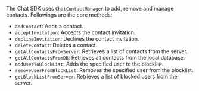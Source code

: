 <PlatformWrapper platform="react-native">

The Chat SDK uses `ChatContactManager` to add, remove and manage contacts. Followings are the core methods:

- `addContact`: Adds a contact.
- `acceptInvitation`: Accepts the contact invitation.
- `declineInvitation`: Declines the contact invitation.
- `deleteContact`: Deletes a contact.
- `getAllContactsFromServer`: Retrieves a list of contacts from the server.
- `getAllContactsFromDB`: Retrieves all contacts from the local database.
- `addUserToBlockList`: Adds the specified user to the blocklist.
- `removeUserFromBlockList`: Removes the specified user from the blocklist.
- `getBlockListFromServer`: Retrieves a list of blocked users from the server.

</PlatformWrapper>